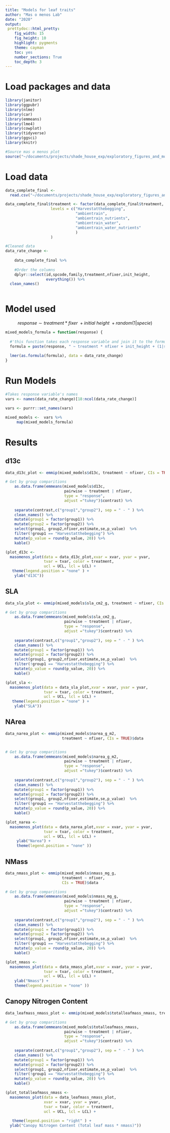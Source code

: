 ```yaml
---
title: "Models for leaf traits"
author: "Mas o menos Lab"
date: "2020"
output: 
 prettydoc::html_pretty:
    fig_width: 15
    fig_height: 10 
    highlight: pygments
    theme: cayman   
    toc: yes
    number_sections: True
    toc_depth: 3
---
```



# Load packages and data
```r
library(janitor)
library(ggpubr)
library(nlme)
library(car)
library(emmeans)
library(lme4)
library(cowplot)
library(tidyverse)
library(ggsci)
library(knitr)
```


```r
#Source mas o menos plot
source("~/documents/projects/shade_house_exp/exploratory_figures_and_models/codes/masomenos_plot.R")
```

# Load data
```r

data_complete_final <- 
  read.csv("~/documents/projects/shade_house_exp/exploratory_figures_and_models/data/data_for_biomass_leaftraits_models.csv", header = T)

data_complete_final$treatment <- factor(data_complete_final$treatment,
					levels = c("Harvestatthebegging",
							   "ambientrain", 
							   "ambientrain_nutrients",
							   "ambientrain_water",
							   "ambientrain_water_nutrients"
							   )
					)

#Cleaned data
data_rate_change <- 
  
    data_complete_final %>% 
    
	#Order the columns
    dplyr::select(id,spcode,family,treatment,nfixer,init_height,
                  everything()) %>% 
  clean_names() 
  
```


# Model used 

$$response\sim treatment*fixer\ + initial\ height\ + random(1|specie)$$

```r
mixed_models_formula = function(response) {
  
  #'this function takes each response variable and join it to the formula
  formula = paste(response, " ~ treatment * nfixer + init_height + (1|spcode)")
  
  lmer(as.formula(formula), data = data_rate_change)
}
```

# Run Models

```r
#Takes response variable's names 
vars <- names(data_rate_change)[18:ncol(data_rate_change)]
```

```r
vars <- purrr::set_names(vars)
```

```r
mixed_models <-  vars %>%
     map(mixed_models_formula)
```

# Results

## d13c
```r
data_d13c_plot <- emmip(mixed_models$d13c, treatment ~ nfixer, CIs = TRUE)$data

# Get by group comparitions
    as.data.frame(emmeans(mixed_models$d13c,
    					  pairwise ~ treatment | nfixer,
    					  type = "response", 
    					  adjust ="tukey")$contrast) %>% 
  
    separate(contrast,c("group1","group2"), sep = " - " ) %>% 
    clean_names() %>% 
    mutate(group1 = factor(group1)) %>%
    mutate(group2 = factor(group2)) %>% 
    select(group1, group2,nfixer,estimate,se,p_value)  %>%
    filter(!group1 == "Harvestatthebegging") %>% 
    mutate(p_value = round(p_value, 20)) %>% 
    kable()

```

```r
(plot_d13c <- 
  masomenos_plot(data = data_d13c_plot,xvar = xvar, yvar = yvar, 
                 tvar = tvar, color = treatment,
                 ucl = UCL, lcl = LCL) +
   theme(legend.position = "none" ) + 
 	ylab("d13C"))
```

## SLA

```r
data_sla_plot <- emmip(mixed_models$sla_cm2_g, treatment ~ nfixer, CIs = TRUE)$data

# Get by group comparitions
    as.data.frame(emmeans(mixed_models$sla_cm2_g,
    					  pairwise ~ treatment | nfixer,
    					  type = "response", 
    					  adjust ="tukey")$contrast) %>% 
  
    separate(contrast,c("group1","group2"), sep = " - " ) %>% 
    clean_names() %>% 
    mutate(group1 = factor(group1)) %>%
    mutate(group2 = factor(group2)) %>% 
    select(group1, group2,nfixer,estimate,se,p_value)  %>%
    filter(!group1 == "Harvestatthebegging") %>% 
    mutate(p_value = round(p_value, 20)) %>% 
    kable()

```

```r
(plot_sla <- 
  masomenos_plot(data = data_sla_plot,xvar = xvar, yvar = yvar, 
                 tvar = tvar, color = treatment,
                 ucl = UCL, lcl = LCL) +
   theme(legend.position = "none" ) + 
	ylab("SLA"))
```

## NArea

```r
data_narea_plot <- emmip(mixed_models$narea_g_m2, 
						 treatment ~ nfixer, CIs = TRUE)$data


# Get by group comparitions
    as.data.frame(emmeans(mixed_models$narea_g_m2,
    					  pairwise ~ treatment | nfixer,
    					  type = "response", 
    					  adjust ="tukey")$contrast) %>% 
  
    separate(contrast,c("group1","group2"), sep = " - " ) %>% 
    clean_names() %>% 
    mutate(group1 = factor(group1)) %>%
    mutate(group2 = factor(group2)) %>% 
    select(group1, group2,nfixer,estimate,se,p_value)  %>%
    filter(!group1 == "Harvestatthebegging") %>% 
    mutate(p_value = round(p_value, 20)) %>% 
    kable()


```

```r
(plot_narea <- 
  masomenos_plot(data = data_narea_plot,xvar = xvar, yvar = yvar, 
                 tvar = tvar, color = treatment,
                 ucl = UCL, lcl = LCL) +
  	 ylab("Narea") +
     theme(legend.position = "none" ))
```

## NMass

```r
data_nmass_plot <- emmip(mixed_models$nmass_mg_g, 
                         treatment ~ nfixer, 
                         CIs = TRUE)$data

# Get by group comparitions
    as.data.frame(emmeans(mixed_models$nmass_mg_g,
    					  pairwise ~ treatment | nfixer,
    					  type = "response", 
    					  adjust ="tukey")$contrast) %>% 
  
    separate(contrast,c("group1","group2"), sep = " - " ) %>% 
    clean_names() %>% 
    mutate(group1 = factor(group1)) %>%
    mutate(group2 = factor(group2)) %>% 
    select(group1, group2,nfixer,estimate,se,p_value)  %>%
    filter(!group1 == "Harvestatthebegging") %>% 
    mutate(p_value = round(p_value, 20)) %>% 
    kable()

```

```r
(plot_nmass <- 
  masomenos_plot(data = data_nmass_plot,xvar = xvar, yvar = yvar, 
                 tvar = tvar, color = treatment,
                 ucl = UCL, lcl = LCL) +
 	ylab("Nmass") +
	theme(legend.position = "none" ))
```



## Canopy Nitrogen Content
```r
data_leafmass_nmass_plot <- emmip(mixed_models$totalleafmass_nmass, treatment ~ nfixer, CIs = TRUE)$data

# Get by group comparitions
    as.data.frame(emmeans(mixed_models$totalleafmass_nmass,
    					  pairwise ~ treatment | nfixer,
    					  type = "response", 
    					  adjust ="tukey")$contrast) %>% 
  
    separate(contrast,c("group1","group2"), sep = " - " ) %>% 
    clean_names() %>% 
    mutate(group1 = factor(group1)) %>%
    mutate(group2 = factor(group2)) %>% 
    select(group1, group2,nfixer,estimate,se,p_value)  %>%
    filter(!group1 == "Harvestatthebegging") %>% 
    mutate(p_value = round(p_value, 20)) %>% 
    kable()

```


```r
(plot_totalleafmass_nmass <- 
  masomenos_plot(data = data_leafmass_nmass_plot,
                 xvar = xvar, yvar = yvar, 
                 tvar = tvar, color = treatment,
                 ucl = UCL, lcl = LCL) +
  
   theme(legend.position = "right" ) + 
  ylab("Canopy Nitrogen Content (Total leaf mass * nmass)"))
```

